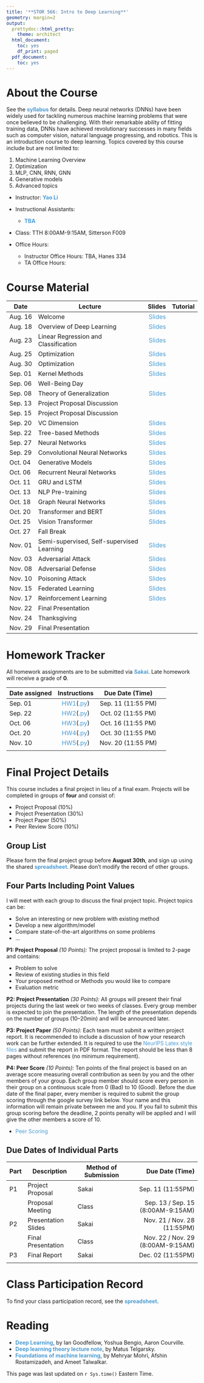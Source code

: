 ```yaml
---
title: '**STOR 566: Intro to Deep Learning**'
geometry: margin=2
output:
  prettydoc::html_pretty:
    theme: architect
  html_document:
    toc: yes
    df_print: paged
  pdf_document:
    toc: yes
---
```


<style type="text/css">

div {
color: #13294B;
}

#TOC {
  color: #4B9CD3;
}

.list-group-item.active, .list-group-item.active:focus, .list-group-item.active:hover {
  color: #4B9CD3;
  background-color: #13294B;
}

a:link {
    color: #4B9CD3;
    text-decoration: none;
}

a:visited {
        text-decoration: none;
color: #4B9CD3;

}
a:hover {
color: #4B9CD3;
background-color: #13294B;
}

.main-container {
  max-width: 300px;
  margin-left: auto;
  margin-right: auto;
}

.column {
  float: left;
  width: 50%;
}

.row:after {
  content: "";
  display: table;
  clear: both;
} 

</style>

# **About the Course**

See the **[syllabus](Syllabi/566_Syllabus.pdf)** for details. Deep neural networks (DNNs) have been widely used for tackling numerous machine learning problems that were once believed to be challenging. With their remarkable ability of fitting training data, DNNs have achieved revolutionary successes in many fields such as computer vision, natural language progressing, and robotics. This is an introduction course to deep learning. Topics covered by this course include but are not limited to:

1. Machine Learning Overview
2. Optimization
3. MLP, CNN, RNN, GNN
4. Generative models
5. Advanced topics

- Instructor: **[Yao Li](https://liyao880.github.io/yaoli/)**

- Instructional Assistants: 
    - **[TBA](https://stor.unc.edu/people/graduate-students/)**

- Class: TTH 8:00AM-9:15AM, Sitterson F009
    
- Office Hours:
    - Instructor Office Hours: TBA, Hanes 334
    - TA Office Hours: 


# **Course Material**

| Date | Lecture | Slides | Tutorial|
|------|------------------|-------:|-----:|
|Aug. 16| Welcome |[Slides](Lecture/Lecture01/)| |
|Aug. 18| Overview of Deep Learning |[Slides]()| |
|Aug. 23| Linear Regression and Classification |[Slides]()| |
|Aug. 25| Optimization |[Slides]()| |
|Aug. 30| Optimization |[Slides]()| |
|Sep. 01| Kernel Methods |[Slides]()| |
|Sep. 06| Well-Being Day || |
|Sep. 08| Theory of Generalization |[Slides]()| |
|Sep. 13| Project Proposal Discussion || |
|Sep. 15| Project Proposal Discussion || |
|Sep. 20| VC Dimension |[Slides]()| |
|Sep. 22| Tree-based Methods |[Slides]()| |
|Sep. 27| Neural Networks |[Slides]()| |
|Sep. 29| Convolutional Neural Networks |[Slides]()| |
|Oct. 04| Generative Models |[Slides]()| |
|Oct. 06| Recurrent Neural Networks |[Slides]()| |
|Oct. 11| GRU and LSTM |[Slides]()| |
|Oct. 13| NLP Pre-training |[Slides]()| |
|Oct. 18| Graph Neural Networks |[Slides]()| |
|Oct. 20| Transformer and BERT |[Slides]()| |
|Oct. 25| Vision Transformer |[Slides]()| |
|Oct. 27| Fall Break || |
|Nov. 01| Semi-supervised, Self-supervised Learning |[Slides]()| |
|Nov. 03| Adversarial Attack |[Slides]()| |
|Nov. 08| Adversarial Defense |[Slides]()| |
|Nov. 10| Poisoning Attack |[Slides]()| |
|Nov. 15| Federated Learning |[Slides]()| |
|Nov. 17| Reinforcement Learning |[Slides]()| |
|Nov. 22| Final Presentation || |
|Nov. 24| Thanksgiving || |
|Nov. 29| Final Presentation || |


# **Homework Tracker**

All homework assignments are to be submitted via **[Sakai](https://sakai.unc.edu/welcome/)**. Late homework will receive a grade of **0**.

| Date assigned | Instructions | Due Date (Time) |
|----------|:--------:|:-------------:|----------------:|
| Sep. 01  | [HW1]()([.py]()) |  Sep. 11 (11:55 PM) |
| Sep. 22  | [HW2]()([.py]()) |  Oct. 02 (11:55 PM) |
| Oct. 06  | [HW3]()([.py]()) |  Oct. 16 (11:55 PM) |
| Oct. 20  | [HW4]()([.py]()) |  Oct. 30 (11:55 PM) |
| Nov. 10  | [HW5]()([.py]()) |  Nov. 20 (11:55 PM) |
|          |        |           |

# **Final Project Details**

This course includes a final project in lieu of a final exam. Projects will be completed in groups of **four** and consist of:

- Project Proposal (10%)
- Project Presentation (30%)
- Project Paper (50%)
- Peer Review Score (10%)

## Group List

Please form the final project group before **August 30th**, and sign up using the shared **[spreadsheet](https://docs.google.com/spreadsheets/d/1tbKkaZUSgc5aJsr4jqzF2ylP9AOmOGH2t2P95ZOgPp8/edit?usp=sharing)**. Please don't modify the record of other groups.

## Four Parts Including Point Values

I will meet with each group to discuss the final project topic. Project topics can be:

- Solve an interesting or new problem with existing method
- Develop a new algorithm/model
- Compare state-of-the-art algorithms on some problems
- ...

**P1: Project Proposal** *(10 Points):* The project proposal is limited to 2-page and contains:

- Problem to solve
- Review of existing studies in this field
- Your proposed method or Methods you would like to compare
- Evaluation metric

**P2: Project Presentation** *(30 Points):* All groups will present their final projects during the last week or two weeks of classes. Every group member is expected to join the presentation. The length of the presentation depends on the number of groups (10–20min) and will be announced later.
    
**P3: Project Paper** *(50 Points):* Each team must submit a written project report. It is recommended to include a discussion of how your research work can be further extended. It is required to use the [NeurIPS Latex style files](https://neurips.cc/Conferences/2022/PaperInformation/StyleFiles) and submit the report in PDF format. The report should be less than 8 pages without references (no minimum requirement).

**P4: Peer Score** *(10 Points):* Ten points of the final project is based on an average score measuring overall contribution as seen by you and the other members of your group. Each group member should score every person in their group on a continuous scale from 0 (Bad) to 10 (Good). Before the due date of the final paper, every member is required to submit the group scoring through the google survey link below. Your name and this information will remain private between me and you. If you fail to submit this group scoring before the deadline, 2 points penalty will be applied and I will give the other members a score of 10.

- [Peer Scoring]()

    
## Due Dates of Individual Parts

| Part | Description |Method of Submission| Due Date (Time) |
|------|-------------|-------------------|----------------:|
| P1  | Project Proposal | Sakai | Sep. 11 (11:55PM)|
|   | Proposal Meeting | Class | Sep. 13 / Sep. 15 (8:00AM-9:15AM)|
| P2  | Presentation Slides |Sakai| Nov. 21 / Nov. 28 (11:55PM)|
|   | Final Presentation|Class| Nov. 22 / Nov. 29 (8:00AM-9:15AM)|
| P3  | Final Report|Sakai|Dec. 02 (11:55PM)|
||||

# **Class Participation Record**

To find your class participation record, see the **[spreadsheet]()**.


# **Reading**

- **[Deep Learning](https://www.deeplearningbook.org/)**, by Ian Goodfellow, Yoshua Bengio, Aaron Courville. 
- **[Deep learning theory lecture note](https://mjt.cs.illinois.edu/dlt/)**, by Matus Telgarsky.
- **[Foundations of machine learning ](https://cs.nyu.edu/~mohri/mlbook/)**, by Mehryar Mohri, Afshin Rostamizadeh, and Ameet Talwalkar.


This page was last updated on `r Sys.time()` Eastern Time.
